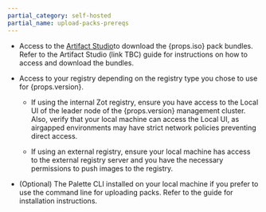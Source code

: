 ```yaml
---
partial_category: self-hosted
partial_name: upload-packs-prereqs
---
```


- Access to the [Artifact Studio](https://artifact-studio.spectrocloud.com/)to download the {props.iso} pack bundles. Refer to the Artifact Studio
  (link TBC) guide for instructions on how to access and download the bundles.

- Access to your registry depending on the registry type you chose to use for {props.version}.

  - If using the internal Zot registry, ensure you have access to the Local UI of the leader node of the {props.version} management cluster. Also, verify that your local machine can access the Local UI, as airgapped environments may have strict network policies preventing direct access.

  - If using an external registry, ensure your local machine has access to the external registry server and you have the necessary permissions to push images to the registry.

- (Optional) The Palette CLI installed on your local machine if you prefer to use the command line for uploading packs. Refer to the <VersionedLink text="Palette CLI" url="/automation/palette-cli"/> guide for installation instructions.
